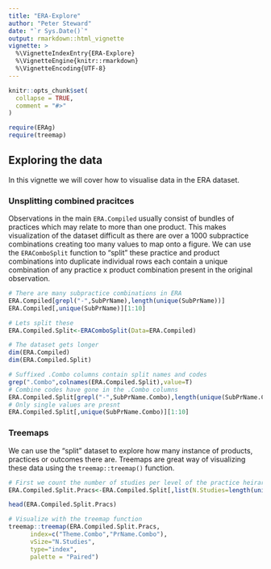 ```yaml
---
title: "ERA-Explore"
author: "Peter Steward"
date: "`r Sys.Date()`"
output: rmarkdown::html_vignette
vignette: >
  %\VignetteIndexEntry{ERA-Explore}
  %\VignetteEngine{knitr::rmarkdown}
  %\VignetteEncoding{UTF-8}
---
```


```r
knitr::opts_chunk$set(
  collapse = TRUE,
  comment = "#>"
)
```

```r
require(ERAg)
require(treemap)
```

## Exploring the data
In this vignette we will cover how to visualise data in the ERA dataset.

### Unsplitting combined pracitces
Observations in the main `ERA.Compiled` usually consist of bundles of practices which may relate to more than one product. This makes visualization of
the dataset difficult as there are over a 1000 subpractice combinations creating too many values to map onto a figure. We can use the `ERAComboSplit` 
function to "split" these practice and product combinations into duplicate individual rows each contain a unique combination of any practice x product
combination present in the original observation.  

```r

# There are many subpractice combinations in ERA
ERA.Compiled[grepl("-",SubPrName),length(unique(SubPrName))]
ERA.Compiled[,unique(SubPrName)][1:10]

# Lets split these
ERA.Compiled.Split<-ERAComboSplit(Data=ERA.Compiled)

# The dataset gets longer
dim(ERA.Compiled)
dim(ERA.Compiled.Split)

# Suffixed .Combo columns contain split names and codes
grep(".Combo",colnames(ERA.Compiled.Split),value=T)
# Combine codes have gone in the .Combo columns
ERA.Compiled.Split[grepl("-",SubPrName.Combo),length(unique(SubPrName.Combo))]
# Only single values are presnt
ERA.Compiled.Split[,unique(SubPrName.Combo)][1:10]


```
### Treemaps
We can use the "split" dataset to explore how many instance of products, practices or outcomes there are. Treemaps are great way of visualizing these data using the `treemap::treemap()` function.

```r

# First we count the number of studies per level of the practice heirarchy (see PracticeCodes object for more information on the practice heirarchy)
ERA.Compiled.Split.Pracs<-ERA.Compiled.Split[,list(N.Studies=length(unique(Code))),by=list(SubPrName.Combo,PrName.Combo,Theme.Combo)]

head(ERA.Compiled.Split.Pracs)

# Visualize with the treemap function
treemap::treemap(ERA.Compiled.Split.Pracs,
      index=c("Theme.Combo","PrName.Combo"),
      vSize="N.Studies",
      type="index",
      palette = "Paired")
```
